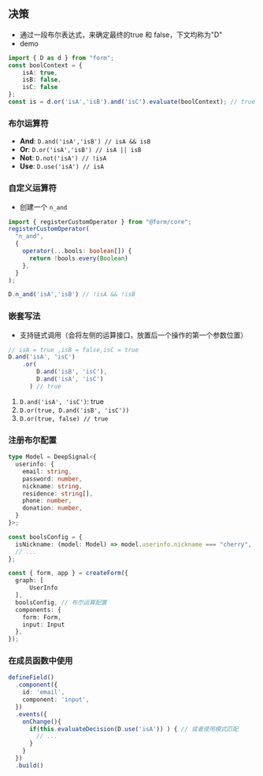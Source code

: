 ## 决策

- 通过一段布尔表达式，来确定最终的true 和 false，下文均称为"D"
- demo

```typescript
import { D as d } from "form";
const boolContext = {
    isA: true,
    isB: false,
    isC: false
};
const is = d.or('isA','isB').and('isC').evaluate(boolContext); // true
```

### 布尔运算符

- **And**: `D.and('isA','isB') // isA && isB`
- **Or**: `D.or('isA','isB') // isA || isB`
- **Not**: `D.not('isA') // !isA`
- **Use**: `D.use('isA') // isA`

### 自定义运算符

- 创建一个 `n_and`

```typescript
import { registerCustomOperator } from "@form/core";
registerCustomOperator(
  "n_and",
  {
    operator(...bools: boolean[]) {
      return !bools.every(Boolean)
    },
  }
);

D.n_and('isA','isB') // !isA && !isB
```

### 嵌套写法

- 支持链式调用（会将左侧的运算接口，放置后一个操作的第一个参数位置）

```typescript
// isA = true ,isB = false,isC = true
D.and('isA', 'isC')
    .or(
        D.and('isB', 'isC'),
        D.and('isA', 'isC')
      ) // true
```

1. `D.and('isA', 'isC')`: true
2. `D.or(true, D.and('isB', 'isC'))`
3. `D.or(true, false) // true`

### 注册布尔配置

```typescript
type Model = DeepSignal<{
  userinfo: {
    email: string,
    password: number,
    nickname: string,
    residence: string[],
    phone: number,
    donation: number,
  }
}>;

const boolsConfig = {
  isNickname: (model: Model) => model.userinfo.nickname === "cherry",
  // ...
};

const { form, app } = createForm({
  graph: [
      UserInfo
  ],
  boolsConfig, // 布尔运算配置
  components: {
    form: Form,
    input: Input
  },
});
```

### 在成员函数中使用

```typescript
defineField()
  .component({
    id: 'email',
    component: 'input',
  })
  .events({
    onChange(){
      if(this.evaluateDecision(D.use('isA')) ) { // 或者使用模式匹配
        // ...
      }
    }
  })
  .build()
```
